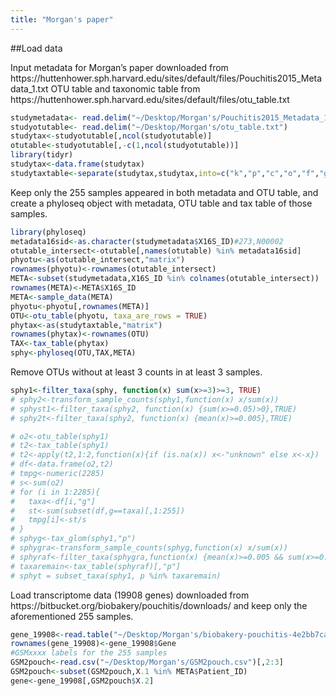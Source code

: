 ```yaml
---
title: "Morgan's paper"
---
```


##Load data
  
Input metadata for Morgan's paper downloaded from https://huttenhower.sph.harvard.edu/sites/default/files/Pouchitis2015_Metadata_1.txt
OTU table and taxonomic table from https://huttenhower.sph.harvard.edu/sites/default/files/otu_table.txt
```r
studymetadata<- read.delim("~/Desktop/Morgan's/Pouchitis2015_Metadata_1.txt")
studyotutable<- read.delim("~/Desktop/Morgan's/otu_table.txt")
studytax<-studyotutable[,ncol(studyotutable)]
otutable<-studyotutable[,-c(1,ncol(studyotutable))]
library(tidyr)
studytax<-data.frame(studytax)
studytaxtable<-separate(studytax,studytax,into=c("k","p","c","o","f","g"),sep = ";")
```  
Keep only the 255 samples appeared in both metadata and OTU table, and create a phyloseq object with metadata, OTU table and tax table of those samples.
```r
library(phyloseq)
metadata16sid<-as.character(studymetadata$X16S_ID)#273,N00002
otutable_intersect<-otutable[,names(otutable) %in% metadata16sid]
phyotu<-as(otutable_intersect,"matrix")
rownames(phyotu)<-rownames(otutable_intersect)
META<-subset(studymetadata,X16S_ID %in% colnames(otutable_intersect))
rownames(META)<-META$X16S_ID
META<-sample_data(META)
phyotu<-phyotu[,rownames(META)]
OTU<-otu_table(phyotu, taxa_are_rows = TRUE)
phytax<-as(studytaxtable,"matrix")
rownames(phytax)<-rownames(OTU)
TAX<-tax_table(phytax)
sphy<-phyloseq(OTU,TAX,META)
```  

Remove OTUs without at least 3 counts in at least 3 samples.
```r
sphy1<-filter_taxa(sphy, function(x) sum(x>=3)>=3, TRUE)
# sphy2<-transform_sample_counts(sphy1,function(x) x/sum(x))
# sphyst1<-filter_taxa(sphy2, function(x) {sum(x>=0.05)>0},TRUE)
# sphy2t<-filter_taxa(sphy2, function(x) {mean(x)>=0.005},TRUE)
```

```r
# o2<-otu_table(sphy1)
# t2<-tax_table(sphy1)
# t2<-apply(t2,1:2,function(x){if (is.na(x)) x<-"unknown" else x<-x})
# df<-data.frame(o2,t2)
# tmpg<-numeric(2285)
# s<-sum(o2)
# for (i in 1:2285){
#   taxa<-df[i,"g"]
#   st<-sum(subset(df,g==taxa)[,1:255])
#   tmpg[i]<-st/s
# }
# sphyg<-tax_glom(sphy1,"p")
# sphygra<-transform_sample_counts(sphyg,function(x) x/sum(x))
# sphyraf<-filter_taxa(sphygra,function(x) {mean(x)>=0.005 && sum(x>=0.05)>0}, TRUE)
# taxaremain<-tax_table(sphyraf)[,"p"]
# sphyt = subset_taxa(sphy1, p %in% taxaremain)
```
  
Load transcriptome data (19908 genes) downloaded from https://bitbucket.org/biobakery/pouchitis/downloads/ and keep only the aforementioned 255 samples.
```r
gene_19908<-read.table("~/Desktop/Morgan's/biobakery-pouchitis-4e2bb7ca22ec/input/gene_expression.tab",header = TRUE)
rownames(gene_19908)<-gene_19908$Gene
#GSMxxxx labels for the 255 samples 
GSM2pouch<-read.csv("~/Desktop/Morgan's/GSM2pouch.csv")[,2:3]
GSM2pouch<-subset(GSM2pouch,X.1 %in% META$Patient_ID)
gene<-gene_19908[,GSM2pouch$X.2]
```  

```r

```
